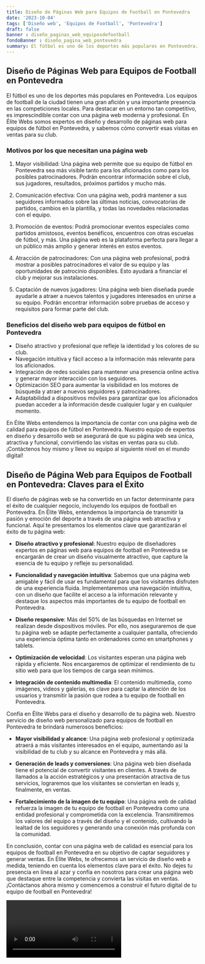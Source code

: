 ```yaml
---
title: Diseño de Páginas Web para Equipos de Football en Pontevedra
date: '2023-10-04'
tags: ['Diseño web', 'Equipos de Football', 'Pontevedra']
draft: false
banner : diseño_paginas_web_equiposdefootball
fondoBanner : diseño_pagina_web_pontevedra
summary: El fútbol es uno de los deportes más populares en Pontevedra. Los equipos de football de la ciudad tienen una gran afición y una importante presencia en las competiciones locales. Para destacar en un entorno tan competitivo, es imprescindible contar con una página web moderna y profesional. En Élite Webs somos expertos en diseño y desarrollo de páginas web para equipos de fútbol en Pontevedra, y sabemos cómo convertir esas visitas en ventas para su club.
---
```


## Diseño de Páginas Web para Equipos de Football en Pontevedra

El fútbol es uno de los deportes más populares en Pontevedra. Los equipos de football de la ciudad tienen una gran afición y una importante presencia en las competiciones locales. Para destacar en un entorno tan competitivo, es imprescindible contar con una página web moderna y profesional. En Élite Webs somos expertos en diseño y desarrollo de páginas web para equipos de fútbol en Pontevedra, y sabemos cómo convertir esas visitas en ventas para su club.

### Motivos por los que necesitan una página web

1. Mayor visibilidad: Una página web permite que su equipo de fútbol en Pontevedra sea más visible tanto para los aficionados como para los posibles patrocinadores. Podrán encontrar información sobre el club, sus jugadores, resultados, próximos partidos y mucho más.

2. Comunicación efectiva: Con una página web, podrá mantener a sus seguidores informados sobre las últimas noticias, convocatorias de partidos, cambios en la plantilla, y todas las novedades relacionadas con el equipo.

3. Promoción de eventos: Podrá promocionar eventos especiales como partidos amistosos, eventos benéficos, encuentros con otras escuelas de fútbol, y más. Una página web es la plataforma perfecta para llegar a un público más amplio y generar interés en estos eventos.

4. Atracción de patrocinadores: Con una página web profesional, podrá mostrar a posibles patrocinadores el valor de su equipo y las oportunidades de patrocinio disponibles. Esto ayudará a financiar el club y mejorar sus instalaciones.

5. Captación de nuevos jugadores: Una página web bien diseñada puede ayudarle a atraer a nuevos talentos y jugadores interesados en unirse a su equipo. Podrán encontrar información sobre pruebas de acceso y requisitos para formar parte del club.

### Beneficios del diseño web para equipos de fútbol en Pontevedra

- Diseño atractivo y profesional que refleje la identidad y los colores de su club.
- Navegación intuitiva y fácil acceso a la información más relevante para los aficionados.
- Integración de redes sociales para mantener una presencia online activa y generar mayor interacción con los seguidores.
- Optimización SEO para aumentar la visibilidad en los motores de búsqueda y atraer a nuevos seguidores y patrocinadores.
- Adaptabilidad a dispositivos móviles para garantizar que los aficionados puedan acceder a la información desde cualquier lugar y en cualquier momento.

En Élite Webs entendemos la importancia de contar con una página web de calidad para equipos de fútbol en Pontevedra. Nuestro equipo de expertos en diseño y desarrollo web se asegurará de que su página web sea única, atractiva y funcional, convirtiendo las visitas en ventas para su club. ¡Contáctenos hoy mismo y lleve su equipo al siguiente nivel en el mundo digital!

<GifSeo />

<Cta />

## Diseño de Página Web para Equipos de Football en Pontevedra: Claves para el Éxito

El diseño de páginas web se ha convertido en un factor determinante para el éxito de cualquier negocio, incluyendo los equipos de football en Pontevedra. En Élite Webs, entendemos la importancia de transmitir la pasión y emoción del deporte a través de una página web atractiva y funcional. Aquí te presentamos los elementos clave que garantizarán el éxito de tu página web:

- **Diseño atractivo y profesional**: Nuestro equipo de diseñadores expertos en páginas web para equipos de football en Pontevedra se encargarán de crear un diseño visualmente atractivo, que capture la esencia de tu equipo y refleje su personalidad.

- **Funcionalidad y navegación intuitiva**: Sabemos que una página web amigable y fácil de usar es fundamental para que los visitantes disfruten de una experiencia fluida. Implementaremos una navegación intuitiva, con un diseño que facilite el acceso a la información relevante y destaque los aspectos más importantes de tu equipo de football en Pontevedra.

- **Diseño responsive**: Más del 50% de las búsquedas en Internet se realizan desde dispositivos móviles. Por ello, nos aseguraremos de que tu página web se adapte perfectamente a cualquier pantalla, ofreciendo una experiencia óptima tanto en ordenadores como en smartphones y tablets.

- **Optimización de velocidad**: Los visitantes esperan una página web rápida y eficiente. Nos encargaremos de optimizar el rendimiento de tu sitio web para que los tiempos de carga sean mínimos.

- **Integración de contenido multimedia**: El contenido multimedia, como imágenes, videos y galerías, es clave para captar la atención de los usuarios y transmitir la pasión que rodea a tu equipo de football en Pontevedra.

Confía en Élite Webs para el diseño y desarrollo de tu página web. Nuestro servicio de diseño web personalizado para equipos de football en Pontevedra te brindará numerosos beneficios:

- **Mayor visibilidad y alcance**: Una página web profesional y optimizada atraerá a más visitantes interesados en el equipo, aumentando así la visibilidad de tu club y su alcance en Pontevedra y más allá.

- **Generación de leads y conversiones**: Una página web bien diseñada tiene el potencial de convertir visitantes en clientes. A través de llamados a la acción estratégicos y una presentación atractiva de tus servicios, lograremos que los visitantes se conviertan en leads y, finalmente, en ventas.

- **Fortalecimiento de la imagen de tu equipo**: Una página web de calidad refuerza la imagen de tu equipo de football en Pontevedra como una entidad profesional y comprometida con la excelencia. Transmitiremos los valores del equipo a través del diseño y el contenido, cultivando la lealtad de los seguidores y generando una conexión más profunda con la comunidad.

En conclusión, contar con una página web de calidad es esencial para los equipos de football en Pontevedra en su objetivo de captar seguidores y generar ventas. En Élite Webs, te ofrecemos un servicio de diseño web a medida, teniendo en cuenta los elementos clave para el éxito. No dejes tu presencia en línea al azar y confía en nosotros para crear una página web que destaque entre la competencia y convierta las visitas en ventas. ¡Contáctanos ahora mismo y comencemos a construir el futuro digital de tu equipo de football en Pontevedra!

<Video />

<CtaBot job='Equipos de Football' city='Pontevedra'/>

<Gmaps query='Pontevedra+españa+maps' />